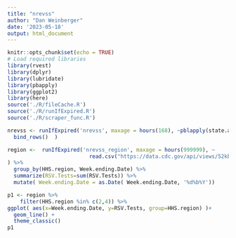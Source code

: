 ```yaml
---
title: "nrevss"
author: "Dan Weinberger"
date: '2023-05-18'
output: html_document
---
```


```r
knitr::opts_chunk$set(echo = TRUE)
# Load required libraries
library(rvest)
library(dplyr)
library(lubridate)
library(pbapply)
library(ggplot2)
library(here)
source('./R/fileCache.R')
source('./R/runIfExpired.R')
source('./R/scraper_func.R')

```


```r

nrevss <- runIfExpired('nrevss', maxage = hours(168), ~pblapply(state.abb,scrape_func) %>%
  bind_rows()  )

```


```r
region <-  runIfExpired('nrevss_region', maxage = hours(999999), ~
                          read.csv("https://data.cdc.gov/api/views/52kb-ccu2/rows.csv?accessType=DOWNLOAD")
) %>%
  group_by(HHS.region, Week.ending.Date) %>%
  summarize(RSV.Tests=sum(RSV.Tests)) %>%
  mutate( Week.ending.Date = as.Date( Week.ending.Date, '%d%b%Y'))
```


```r
p1 <- region %>%
    filter(HHS.region %in% c(2,4)) %>%
ggplot( aes(x=Week.ending.Date, y=RSV.Tests, group=HHS.region) )+
  geom_line() +
  theme_classic()
p1
```